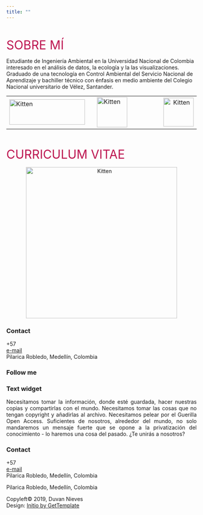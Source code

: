 ```yaml
---
title: ""
---
```


<div class="col-sm-8 col-sm-offset-2">

<br>

<font color="#bd1550" size="6"> 
SOBRE MÍ
</font>


<p align="justify">

Estudiante de Ingeniería Ambiental en la Universidad Nacional de Colombia interesado en el análisis de datos, la ecología y la las visualizaciones. Graduado de una tecnología en Control Ambiental del Servicio Nacional de Aprendizaje y bachiller técnico con énfasis en medio ambiente del Colegio Nacional universitario de Vélez, Santander.

</p>

<center>
<div id="apDiv1">
<table width="100%" border="0">
<tr>
<td><left>
<a href="http://medellin.unal.edu.co/" target="_blank">
<img src="./images/un.png" alt="Kitten "width="200" height="66.7" />
</a> 
</left></td>
<td></td>
<td><left>
<a href="http://www.sena.edu.co/es-co/Paginas/default.aspx" target="_blank">
<img src="./images/sena.png" alt="Kitten "width="80" height="80" />
</a> 
</left></td>
<td width="70"></td>
<td><center>
<a href="https://es-la.facebook.com/CUVELEZ/" target="_blank">
<img src="./images/cuv.jpg" alt="Kitten "width="80" height="76" />
</a> 
</center>
</td>
</tr>
</table>
</div>
</center>

<br>

<font color="#bd1550" size="6"> 
CURRICULUM VITAE
</font>

<center>
<a href="./images/CV.pdf" target="_blank" class= "download" target="_blank">
<img src="./images/cvi.jpg" alt="Kitten "width="400" height="400" />
</a> 
</center>

</div>

<!-- Aca inicia el footer -->
</div>
<div> 

<footer id="footer">
<div class="container">
<div class="row">
<div class="col-md-3 widget">
<h3 class="widget-title">Contact</h3>
<div class="widget-body">
<p>+57<br><a href="mailto:duvanieves@misena.edu.co">e-mail</a><br>Pilarica Robledo, Medellín, Colombia</p>
</div>
</div>
<div class="col-md-3 widget">
<h3 class="widget-title">Follow me</h3>
<div class="widget-body">
<p class="follow-me-icons">
<a href="https://www.facebook.com/Duvancho321" target="_blank"><i class="fa fa-facebook-square fa-2"></i></a>
<a href="https://twitter.com/DuvanNievesRui1" target="_blank"><i class="fa fa-twitter-square fa-2"></i></a>
<a href="https://www.instagram.com/el.individuo" target="_blank"><i class="fa fa-instagram fa-2"></i></a>
<a href="https://github.com/Duvancho321" target="_blank"><i class="fa fa-github fa-2"></i></a>
<a href="https://www.linkedin.com/in/duvancho321" target="_blank"><i class="fa fa-linkedin fa-2"></i></a>
</p>
</div>
</div>
<div class="col-md-3 widget">
<h3 class="widget-title">Text widget</h3>
<div class="widget-body">
<p align="justify">Necesitamos tomar la información, donde esté guardada, hacer nuestras copias y compartirlas con el mundo. Necesitamos tomar las cosas que no tengan copyright y añadirlas al archivo. Necesitamos pelear por el Guerilla Open Access. Suficientes de nosotros, alrededor del mundo, no solo mandaremos un mensaje fuerte que se opone a la privatización del conocimiento - lo haremos una cosa del pasado. ¿Te unirás a nosotros?</p>
</div>
</div>
<div class="col-md-3 widget">
<h3 class="widget-title">Contact</h3>
<div class="widget-body">
<p>+57<br><a href="mailto:duvanieves@misena.edu.co">e-mail</a><br>Pilarica Robledo, Medellín, Colombia</p>
</div>
</div>
</div> 
</div>
</footer>

<footer id="underfooter">
<div class="container">
<div class="row">
<div class="col-md-6 widget">
<div class="widget-body">
<p>Pilarica Robledo, Medellín, Colombia</p>
</div>
</div>
<div class="col-md-6 widget">
<div class="widget-body">
<p class="text-right">Copyleft© 2019, Duvan Nieves <br>Design: <a href="http://www.gettemplate.com" rel="designer">Initio by GetTemplate</a></p>
</div>
</div>
</div> 
</div>
</footer>